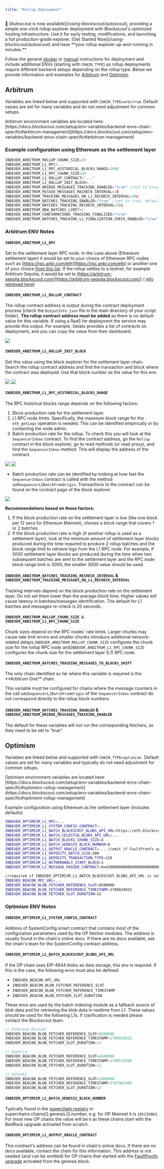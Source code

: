 ```yaml
---
title: "Rollup Deployment"
---
```


<Tip>
🚗 [Autoscout is now available](/using-blockscout/autoscout), providing a simple one-click rollup explorer deployment with Blockscout's optimized hosting infrastructure. Use it for early testing, modifications, and launching a full production-grade explorer. [Get Started Now](/using-blockscout/autoscout) and have **your rollup explorer up-and-running in minutes.**

</Tip>

Follow the general [docker](/setup/deployment/docker-compose-deployment) or [manual](/setup/deployment/manual-deployment-guide) instructions for deployment and include additional ENVs (starting with `CHAIN_TYPE`) as rollup deployments require different backend setups depending on the rollup type. Below we provide information and examples for [Arbitrum](/setup/deployment/rollup-deployment#arbitrum) and [Optimism](/setup/deployment/rollup-deployment#optimism).

## Arbitrum

Variables are linked below and supported with `CHAIN_TYPE=arbitrum`. Default values are set for many variables and do not need adjustment for common setups.

<Info>
Arbitrum environment variables are located here: [https://docs.blockscout.com/setup/env-variables/backend-envs-chain-specific#arbitrum-management](https://docs.blockscout.com/setup/env-variables/backend-envs-chain-specific#arbitrum-management)

</Info>

### Example configuration using Ethereum as the settlement layer

```javascript
INDEXER_ARBITRUM_ROLLUP_CHUNK_SIZE=20
INDEXER_ARBITRUM_L1_RPC=...
INDEXER_ARBITRUM_L1_RPC_HISTORICAL_BLOCKS_RANGE=1000
INDEXER_ARBITRUM_L1_RPC_CHUNK_SIZE=20
INDEXER_ARBITRUM_L1_ROLLUP_CONTRACT="..." 
INDEXER_ARBITRUM_L1_ROLLUP_INIT_BLOCK=...
INDEXER_ARBITRUM_BRIDGE_MESSAGES_TRACKING_ENABLED="true" //set to true, default will not work
INDEXER_ARBITRUM_MISSED_MESSAGES_RECHECK_INTERVAL=1h
INDEXER_ARBITRUM_TRACKING_MESSAGES_ON_L1_RECHECK_INTERVAL=30s
INDEXER_ARBITRUM_BATCHES_TRACKING_ENABLED="true" //set to true, default will not work
INDEXER_ARBITRUM_BATCHES_TRACKING_RECHECK_INTERVAL=30s
INDEXER_ARBITRUM_NEW_BATCHES_LIMIT=1
INDEXER_ARBITRUM_CONFIRMATIONS_TRACKING_FINALIZED="true"
INDEXER_ARBITRUM_BATCHES_TRACKING_L1_FINALIZATION_CHECK_ENABLED="true"
```

### Arbitrum ENV Notes

#### `INDEXER_ARBITRUM_L1_RPC`

Set to the settlement layer RPC node. In the case above (Ethereum settlement layer) it would be set to your choice of Ethereum RPC nodes such as [https://rpc.ankr.com/eth](https://rpc.ankr.com/eth) or another one of your choice [from this list](https://www.alchemy.com/chain-connect/chain/ethereum). If the rollup settles to a testnet, for example Arbitrum Sepolia, it would be set to [https://arbitrum-sepolia.blockscout.com/](https://arbitrum-sepolia.blockscout.com/) ( [info retrieved here](https://docs.arbitrum.io/build-decentralized-apps/reference/node-providers))

#### `INDEXER_ARBITRUM_L1_ROLLUP_CONTRACT`

The rollup contract address is output during the contract deployment process (check the `OutputInfo.json` file in the main directory of your script folder). **The rollup contract address must be added** as there is no default value for this variable. If using a RaaS for deployment the service may provide this output. For example, Gelato provides a list of contracts on deployment, and you can copy the value from their dashboard.

<Frame caption="">
  <img src="/images/f5b77e66-image.jpeg" />
</Frame>

#### `INDEXER_ARBITRUM_L1_ROLLUP_INIT_BLOCK`

Get this value using the block explorer for the settlement layer chain. Search the rollup contract address and find the transaction and block where the contract was deployed. Use that block number as the value for this env.

<Frame caption="">
  <img src="/images/3cb03a01-image.jpeg" />
</Frame>

<Frame caption="">
  <img src="/images/c2970836-image.jpeg" />
</Frame>

#### `INDEXER_ARBITRUM_L1_RPC_HISTORICAL_BLOCKS_RANGE`

The RPC historical blocks range depends on the following factors:

1. Block production rate for the settlement layer.
2. L1 RPC node limits. Specifically, the maximum block range for the `eth_getLogs` operation is needed. This can be identified empirically or by contacting the node admin.
3. Batch production rate for the rollup. To check this you will look at the `SequencerInbox` contract. To find the contract address, go the `Rollup` contract in the block explorer, go to read methods (or read proxy), and find the `SequencerInbox` method. This will display the address of the contract.

<Frame caption="Click contract and Read Contract (or read proxy depending on the contract type)">
  <img src="/images/777f1bae-image.jpeg" />
</Frame>

<Frame caption="Scroll to the sequencerInbox method and copy the contract address">
  <img src="/images/5126072e-image.jpeg" />
</Frame>

* Batch production rate can be identified by looking at how fast the `SequencerInbox` contract is called with the method `addSequencerL2BatchFromOrigin`. Transactions to the contract can be found on the contract page of the block explorer.

<Frame caption="">
  <img src="/images/9ea266f9-image.jpeg" />
</Frame>

**Recommendations based on these factors:**

1. If the block production rate on the settlement layer is low (like one block per 12 secs for Ethereum Mainnet), choose a block range that covers 1 or 2 batches.
2. If the block production rate is high (if another rollup is used as a settlement layer), look at the minimum amount of settlement layer blocks produced during the time required to produce 2 rollup batches and the block range limit to retrieve logs from the L1 RPC node. For example, if 5000 settlement layer blocks are produced during the time when two subsequent batches are sent to the settlement layer and the RPC node block range limit is 3000, the smaller 3000 value should be used.

#### `INDEXER_ARBITRUM_BATCHES_TRACKING_RECHECK_INTERVAL` & `INDEXER_ARBITRUM_TRACKING_MESSAGES_ON_L1_RECHECK_INTERVAL`

Tracking intervals depend on the block production rate on the settlement layer. Do not set them lower than the average block time. Higher values will cause latency in batches/messages identification. The default for L1 batches and messages re-check is 20 seconds.

#### `INDEXER_ARBITRUM_ROLLUP_CHUNK_SIZE & INDEXER_ARBITRUM_L1_RPC_CHUNK_SIZE`

Chunk sizes depend on the RPC nodes' rate limits. Larger chunks may cause rate limit errors and smaller chunks introduce additional network-related delays.`INDEXER_ARBITRUM_ROLLUP_CHUNK_SIZE` configures the chunk size for the rollup RPC node and`INDEXER_ARBITRUM_L1_RPC_CHUNK_SIZE` configures the chunk size for the settlement layer (L1) RPC node.

#### `INDEXER_ARBITRUM_BATCHES_TRACKING_MESSAGES_TO_BLOCKS_SHIFT`

<Warning>
The only chain identified so far where this variable is required is the **Arbitrum One** chain.

</Warning>

This variable must be configured for chains where the message counters in the call `addSequencerL2BatchFromOrigin` of the `SequencerInbox` contract do not correspond directly to the rollup block numbers.

#### `INDEXER_ARBITRUM_BATCHES_TRACKING_ENABLED` & `INDEXER_ARBITRUM_BRIDGE_MESSAGES_TRACKING_ENABLED`

The default for these variables will not run the corresponding fetchers, so they need to be set to “true”.

## Optimism

Variables are linked below and supported with `CHAIN_TYPE=optimism.` Default values are set for many variables and typically do not need adjustment for common setups.

<Info>
Optimism environment variables are located here: [https://docs.blockscout.com/setup/env-variables/backend-envs-chain-specific#optimism-rollup-management](https://docs.blockscout.com/setup/env-variables/backend-envs-chain-specific#optimism-rollup-management)

</Info>

Example configuration using Ethereum as the settlement layer (includes defaults)

```bash
INDEXER_OPTIMISM_L1_RPC=...
INDEXER_OPTIMISM_L1_SYSTEM_CONFIG_CONTRACT=...
INDEXER_OPTIMISM_L1_BATCH_BLOCKSCOUT_BLOBS_API_URL=https://eth.blockscout.com/api/v2/blobs
INDEXER_OPTIMISM_L1_BATCH_CELESTIA_BLOBS_API_URL=...
INDEXER_OPTIMISM_L1_BATCH_BLOCKS_CHUNK_SIZE=4
INDEXER_OPTIMISM_L2_BATCH_GENESIS_BLOCK_NUMBER=0
INDEXER_OPTIMISM_L1_OUTPUT_ORACLE_CONTRACT=... //omit if FaultProofs upgrade is on chain
INDEXER_OPTIMISM_L1_DEPOSITS_BATCH_SIZE=500
INDEXER_OPTIMISM_L1_DEPOSITS_TRANSACTION_TYPE=126
INDEXER_OPTIMISM_L2_WITHDRAWALS_START_BLOCK=1
INDEXER_OPTIMISM_L2_MESSAGE_PASSER_CONTRACT=0x4200000000000000000000000000000000000016

//required if INDEXER_OPTIMISM_L1_BATCH_BLOCKSCOUT_BLOBS_API_URL is set
INDEXER_BEACON_RPC_URL=...
INDEXER_BEACON_BLOB_FETCHER_REFERENCE_SLOT=8500000
INDEXER_BEACON_BLOB_FETCHER_REFERENCE_TIMESTAMP=1708824023
INDEXER_BEACON_BLOB_FETCHER_SLOT_DURATION=12
```

### Optimism ENV Notes

#### `INDEXER_OPTIMISM_L1_SYSTEM_CONFIG_CONTRACT`

Address of SystemConfig smart contract that contains most of the configuration parameters used by the OP fetcher modules. The address is usually found in the chain's online docs. If there are no docs available, ask the chain's team for the SystemConfig contract address.

#### `INDEXER_OPTIMISM_L1_BATCH_BLOCKSCOUT_BLOBS_API_URL`

If the OP chain uses EIP-4844 blobs as data storage, this env is required. If this is the case, the following envs must also be defined:

* `INDEXER_BEACON_RPC_URL`
* `INDEXER_BEACON_BLOB_FETCHER_REFERENCE_SLOT`
* `INDEXER_BEACON_BLOB_FETCHER_REFERENCE_TIMESTAMP`
* `INDEXER_BEACON_BLOB_FETCHER_SLOT_DURATION`

These envs are used by the batch indexing module as a fallback source of blob data and for retrieving the blob data in realtime from L1. These values should be used for the following L1s. If clarification is needed please contact the Blockscout team.

```javascript
// Ethereum Mainnet
INDEXER_BEACON_BLOB_FETCHER_REFERENCE_SLOT=8500000
INDEXER_BEACON_BLOB_FETCHER_REFERENCE_TIMESTAMP=1708824023
INDEXER_BEACON_BLOB_FETCHER_SLOT_DURATION=12

// Sepolia
INDEXER_BEACON_BLOB_FETCHER_REFERENCE_SLOT=4400000
INDEXER_BEACON_BLOB_FETCHER_REFERENCE_TIMESTAMP=1708533600
INDEXER_BEACON_BLOB_FETCHER_SLOT_DURATION=12

// Holesky
INDEXER_BEACON_BLOB_FETCHER_REFERENCE_SLOT=1000000
INDEXER_BEACON_BLOB_FETCHER_REFERENCE_TIMESTAMP=1707902400
INDEXER_BEACON_BLOB_FETCHER_SLOT_DURATION=12
```

#### `INDEXER_OPTIMISM_L2_BATCH_GENESIS_BLOCK_NUMBER`

Typically found in the [superchain registry](https://github.com/ethereum-optimism/superchain-registry/blob/main/superchain/configs/configs.json) in superchains.chains\[i].genesis.l2.number, e.g. for OP Mainnet it is `105235063`. For most new OP chains the value will be `0` as these chains start with the BedRock upgrade activated from scratch.

#### `INDEXER_OPTIMISM_L1_OUTPUT_ORACLE_CONTRACT`

This contract's address can be found in chain's online docs. If there are no docs available, contact the chain for this information. This address is not needed (and can be omitted) for OP chains that started with the [FaultProofs upgrade](https://docs.optimism.io/stack/protocol/fault-proofs/explainer) activated from the genesis block.


